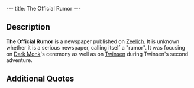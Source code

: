 ---
title: The Official Rumor
---

{{twinsunica import}}{{Infobox Story
 |image=News.gif
 |type=newspaper
 |lba1=
 |lba2=yes
}}
{{Quote
 |THE OFFICIAL RUMOR: The Emperor asserts: Dark Monk will fulfill the prophecy, whether or not the mosquibees are willing to bring their fragment!!!
 |Headline of an issue of The Official Rumor
 |island=Otringal
 |planet=zeelich
 |quoteid=2026}}

==Description==
'''The Official Rumor''' is a newspaper published on [[Zeelich]]. It is unknown whether it is a serious newspaper, calling itself a "rumor". It was focusing on [[Dark Monk]]'s ceremony as well as on [[Twinsen]] during Twinsen's second adventure.

==Additional Quotes==
{{Quote
 |THE OFFICIAL RUMOR: Emperor Reveals: Dark Monk Warned Me! He predicted a Twinsunian dressed in blue would try to prevent our ceremony...
 |Another headline
 |island=Otringal
 |planet=zeelich
 |quoteid=2030}}